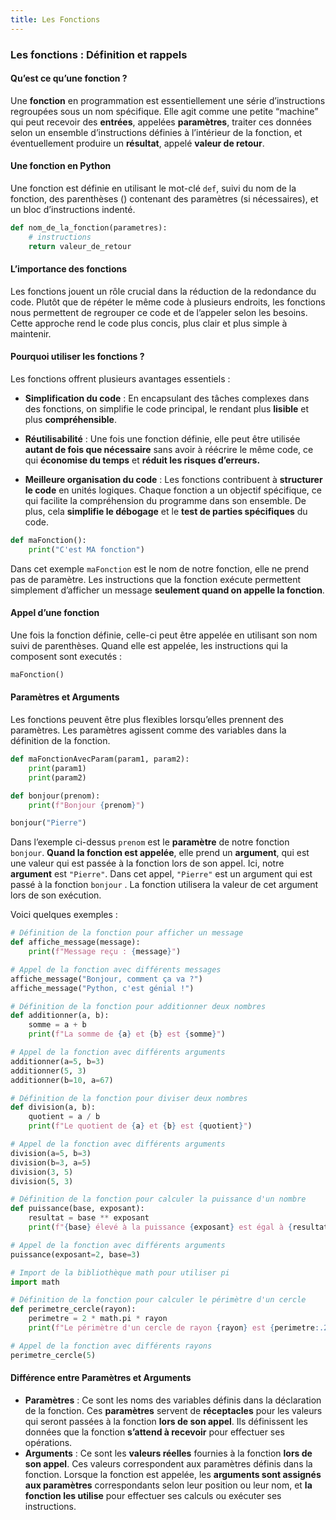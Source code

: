 ```yaml
---
title: Les Fonctions
---
```


### Les fonctions : Définition et rappels

#### Qu'est ce qu'une fonction ?

<p id=textIntro>Une **fonction** en programmation est essentiellement une série d'instructions regroupées sous un nom spécifique. Elle agit comme une petite "machine" qui peut recevoir des **entrées**, appelées **paramètres**, traiter ces données selon un ensemble d'instructions définies à l'intérieur de la fonction, et éventuellement produire un **résultat**, appelé **valeur de retour**.</p>

#### Une fonction en Python
<p id=textIntro>Une fonction est définie en utilisant le mot-clé `def`, suivi du nom de la fonction, des parenthèses () contenant des paramètres (si nécessaires), et
un bloc d'instructions indenté.</p>

```python
def nom_de_la_fonction(parametres):
    # instructions
    return valeur_de_retour
```

#### L'importance des fonctions
<p id=textIntro>Les fonctions jouent un rôle crucial dans la réduction de la redondance du code. Plutôt que de répéter le même code à plusieurs endroits, les fonctions nous permettent de regrouper ce code et de l'appeler selon les besoins. Cette approche rend le code plus concis, plus clair et plus simple à maintenir.</p>

#### Pourquoi utiliser les fonctions ?
<p id=textIntro>Les fonctions offrent plusieurs avantages essentiels : 
<ul>
<li><p id=textIntro>**Simplification du code** : En encapsulant des tâches complexes dans des fonctions, on simplifie le code principal, le rendant plus **lisible** et plus **compréhensible**.</p></li>
<li><p id=textIntro>**Réutilisabilité** : Une fois une fonction définie, elle peut être utilisée **autant de fois que nécessaire** sans avoir à réécrire le même code, ce qui **économise du temps** et **réduit les risques d'erreurs.**</p></li>
<li><p id=textIntro>**Meilleure organisation du code** : Les fonctions contribuent à **structurer le code** en unités logiques. Chaque fonction a un objectif spécifique, ce qui facilite la compréhension du programme dans son ensemble. De plus, cela **simplifie le débogage** et le **test de parties spécifiques** du code.</p></li>
</ul>
</p>

```python
def maFonction():
    print("C'est MA fonction")
```

<p id=textIntro>Dans cet exemple `maFonction` est le nom de notre fonction, elle ne prend pas de paramètre. Les instructions que la fonction exécute permettent simplement d'afficher un message **seulement quand on appelle la fonction**.</p>

#### Appel d'une fonction
<p id=textIntro>Une fois la fonction définie, celle-ci peut être appelée en utilisant son nom suivi de parenthèses. Quand elle est appelée, les instructions qui la composent sont executés :</p>

```python
maFonction()
```

#### Paramètres et Arguments
<p id=textIntro>Les fonctions peuvent être plus flexibles lorsqu'elles prennent des paramètres. Les paramètres agissent comme des variables dans la définition de la
fonction.</p>

```python
def maFonctionAvecParam(param1, param2):
    print(param1)
    print(param2)

def bonjour(prenom):
    print(f"Bonjour {prenom}")

bonjour("Pierre")
```

<p id=textIntro>Dans l'exemple ci-dessus `prenom` est le **paramètre** de notre fonction `bonjour`. **Quand la fonction est appelée**, elle prend un **argument**, qui est une valeur qui est passée à la fonction lors de son appel. Ici, notre **argument** est `"Pierre"`.
Dans cet appel, `"Pierre"` est un argument qui est passé à la fonction `bonjour` . La fonction utilisera la valeur de cet argument lors de son exécution.

Voici quelques exemples :
</p>

```python
# Définition de la fonction pour afficher un message
def affiche_message(message):
    print(f"Message reçu : {message}")

# Appel de la fonction avec différents messages
affiche_message("Bonjour, comment ça va ?")
affiche_message("Python, c'est génial !")

# Définition de la fonction pour additionner deux nombres
def additionner(a, b):
    somme = a + b
    print(f"La somme de {a} et {b} est {somme}")

# Appel de la fonction avec différents arguments
additionner(a=5, b=3)
additionner(5, 3)
additionner(b=10, a=67)

# Définition de la fonction pour diviser deux nombres
def division(a, b):
    quotient = a / b
    print(f"Le quotient de {a} et {b} est {quotient}")

# Appel de la fonction avec différents arguments
division(a=5, b=3)
division(b=3, a=5)
division(3, 5)
division(5, 3)

# Définition de la fonction pour calculer la puissance d'un nombre
def puissance(base, exposant):
    resultat = base ** exposant
    print(f"{base} élevé à la puissance {exposant} est égal à {resultat}")

# Appel de la fonction avec différents arguments
puissance(exposant=2, base=3)

# Import de la bibliothèque math pour utiliser pi
import math

# Définition de la fonction pour calculer le périmètre d'un cercle
def perimetre_cercle(rayon):
    perimetre = 2 * math.pi * rayon
    print(f"Le périmètre d'un cercle de rayon {rayon} est {perimetre:.2f}")

# Appel de la fonction avec différents rayons
perimetre_cercle(5)

```

#### Différence entre Paramètres et Arguments 

<ul>
<li>**Paramètres** : Ce sont les noms des variables définis dans la déclaration de la fonction. Ces **paramètres** servent de **réceptacles** pour les valeurs qui seront passées à la fonction **lors de son appel**. Ils définissent les données que la fonction **s'attend à recevoir** pour effectuer ses opérations.</li>

<li>**Arguments** : Ce sont les **valeurs réelles** fournies à la fonction **lors de son appel**. Ces valeurs correspondent aux paramètres définis dans la fonction. Lorsque la fonction est appelée, les **arguments sont assignés aux paramètres** correspondants selon leur position ou leur nom, et **la fonction les utilise** pour effectuer ses calculs ou exécuter ses instructions.</li>
</ul>